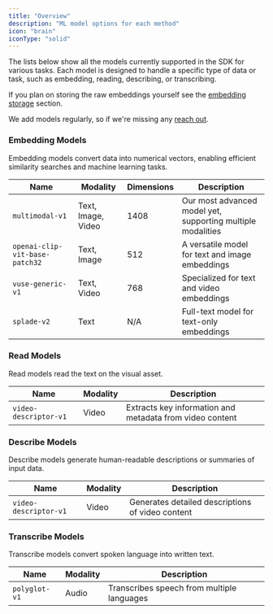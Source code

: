 ```yaml
---
title: "Overview"
description: "ML model options for each method"
icon: "brain"
iconType: "solid"
---
```


The lists below show all the models currently supported in the SDK for various tasks. Each model is designed to handle a specific type of data or task, such as embedding, reading, describing, or transcribing.

If you plan on storing the raw embeddings yourself see the [embedding storage](/introduction/models/embedding-storage) section.

<Note>
  We add models regularly, so if we're missing any
  <a href="https://mixpeek.com/contact">reach out</a>.
</Note>

### Embedding Models

Embedding models convert data into numerical vectors, enabling efficient similarity searches and machine learning tasks.

| Name                           | Modality           | Dimensions | Description                                                 |
| ------------------------------ | ------------------ | ---------- | ----------------------------------------------------------- |
| `multimodal-v1`                | Text, Image, Video | 1408       | Our most advanced model yet, supporting multiple modalities |
| `openai-clip-vit-base-patch32` | Text, Image        | 512        | A versatile model for text and image embeddings             |
| `vuse-generic-v1`              | Text, Video        | 768        | Specialized for text and video embeddings                   |
| `splade-v2`                    | Text               | N/A        | Full-text model for text-only embeddings                    |

### Read Models

Read models read the text on the visual asset.

| Name                  | Modality | Description                                              |
| --------------------- | -------- | -------------------------------------------------------- |
| `video-descriptor-v1` | Video    | Extracts key information and metadata from video content |

### Describe Models

Describe models generate human-readable descriptions or summaries of input data.

| Name                  | Modality | Description                                      |
| --------------------- | -------- | ------------------------------------------------ |
| `video-descriptor-v1` | Video    | Generates detailed descriptions of video content |

### Transcribe Models

Transcribe models convert spoken language into written text.

| Name          | Modality | Description                                |
| ------------- | -------- | ------------------------------------------ |
| `polyglot-v1` | Audio    | Transcribes speech from multiple languages |
